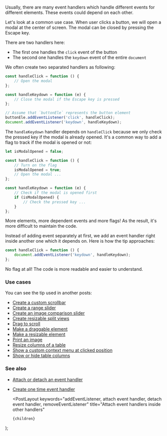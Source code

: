 
Usually, there are many event handlers which handle different events for different elements. These events could depend on each other.

Let's look at a common use case. When user clicks a button, we will open a modal at the center of screen. The modal can be closed by pressing the Escape key.

There are two handlers here:

-   The first one handles the `click` event of the button
-   The second one handles the `keydown` event of the entire `document`

We often create two separated handlers as following:

```js
const handleClick = function () {
    // Open the modal
};

const handleKeydown = function (e) {
    // Close the modal if the Escape key is pressed
};

// Assume that `buttonEle` represents the button element
buttonEle.addEventListener('click', handleClick);
document.addEventListener('keydown', handleKeydown);
```

The `handleKeydown` handler depends on `handleClick` because we only check the pressed key if the modal is already opened.
It's a common way to add a flag to track if the modal is opened or not:

```js
let isModalOpened = false;

const handleClick = function () {
    // Turn on the flag
    isModalOpened = true;
    // Open the modal ...
};

const handleKeydown = function (e) {
    // Check if the modal is opened first
    if (isModalOpened) {
        // Check the pressed key ...
    }
};
```

More elements, more dependent events and more flags! As the result, it's more difficult to maintain the code.

Instead of adding event separately at first, we add an event handler right inside another one which it depends on.
Here is how the tip approaches:

```js
const handleClick = function () {
    document.addEventListener('keydown', handleKeydown);
};
```

No flag at all! The code is more readable and easier to understand.

### Use cases

You can see the tip used in another posts:

-   [Create a custom scrollbar](/create-a-custom-scrollbar)
-   [Create a range slider](/create-a-range-slider)
-   [Create an image comparison slider](/create-an-image-comparison-slider)
-   [Create resizable split views](/create-resizable-split-views)
-   [Drag to scroll](/drag-to-scroll)
-   [Make a draggable element](/make-a-draggable-element)
-   [Make a resizable element](/make-a-resizable-element)
-   [Print an image](/print-an-image)
-   [Resize columns of a table](/resize-columns-of-a-table)
-   [Show a custom context menu at clicked position](/show-a-custom-context-menu-at-clicked-position)
-   [Show or hide table columns](/show-or-hide-table-columns)

### See also

-   [Attach or detach an event handler](/attach-or-detach-an-event-handler)
-   [Create one time event handler](/create-one-time-event-handler)

    <PostLayout
        keywords="addEventListener, attach event handler, detach event handler, removeEventListener"
        title="Attach event handlers inside other handlers"
    >
        {children}
    </PostLayout>
);